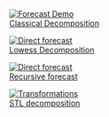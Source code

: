 
<div class="image-grid">

<div class="image-container">
  <a href="">
    <img src="../../images/intro.png" alt="Forecast Demo" class="topic-image">
    <div class="image-text">Classical Decomposition</div>
  </a>
</div>


<div class="image-container">
  <a href="">
    <img src="images/direct_forecast.png" alt="Direct forecast" class="topic-image">
    <div class="image-text">Lowess Decomposition</div>
  </a>
</div>


<div class="image-container">
  <a href="">
    <img src="images/recursive_forecast.png" alt="Direct forecast" class="topic-image">
    <div class="image-text">Recursive forecast</div>
  </a>
</div>

<div class="image-container">
  <a href="">
    <img src="images/transformations.png" alt="Transformations" class="topic-image">
    <div class="image-text">STL decomposition</div>
  </a>
</div>


</div>
